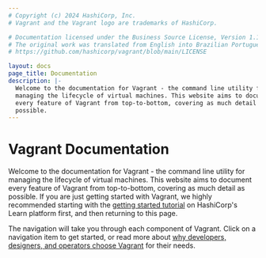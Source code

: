 ```yaml
---
# Copyright (c) 2024 HashiCorp, Inc.
# Vagrant and the Vagrant logo are trademarks of HashiCorp.

# Documentation licensed under the Business Source License, Version 1.1.
# The original work was translated from English into Brazilian Portuguese.
# https://github.com/hashicorp/vagrant/blob/main/LICENSE

layout: docs
page_title: Documentation
description: |-
  Welcome to the documentation for Vagrant - the command line utility for
  managing the lifecycle of virtual machines. This website aims to document
  every feature of Vagrant from top-to-bottom, covering as much detail as
  possible.
---
```


# Vagrant Documentation

Welcome to the documentation for Vagrant - the command line utility for managing
the lifecycle of virtual machines. This website aims to document every feature
of Vagrant from top-to-bottom, covering as much detail as possible. If you are
just getting started with Vagrant, we highly recommended starting with
the [getting started tutorial](/vagrant/tutorials) on
HashiCorp's Learn platform first, and then returning to this page.

The navigation will take you through each component of Vagrant. Click on a
navigation item to get started, or read more about
[why developers, designers, and operators choose Vagrant](/vagrant/intro)
for their needs.
